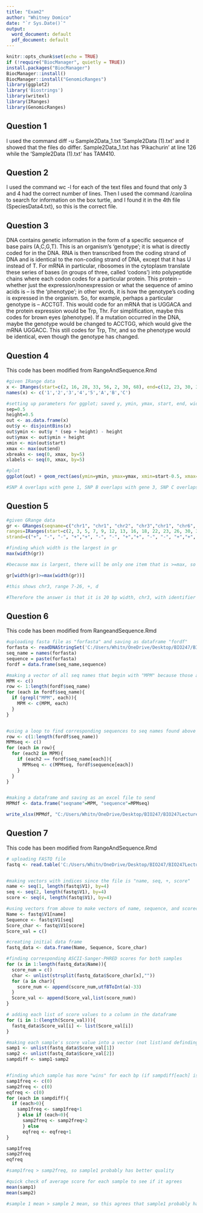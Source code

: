 ---
title: "Exam2"
author: "Whitney Domico"
date: "`r Sys.Date()`"
output:
  word_document: default
  pdf_document: default
---

```{r setup, include=FALSE}
knitr::opts_chunk$set(echo = TRUE)
if (!require("BiocManager", quietly = TRUE))
install.packages("BiocManager")
BiocManager::install()
BiocManager::install("GenomicRanges")
library(ggplot2)
library('Biostrings')
library(writexl)
library(IRanges)
library(GenomicRanges)
```

## Question 1

I used the command diff -u Sample2Data_1.txt 'Sample2Data (1).txt' and it showed that the files do differ. Sample2Data_1.txt has 'Pikachurin' at line 126 while the 'Sample2Data (1).txt' has TAM410.

## Question 2

I used the command wc -l <filename> for each of the text files and found that only 3 and 4 had the correct number of lines. Then I used the command /carolina to search for information on the box turtle, and I found it in the 4th file (SpeciesData4.txt), so this is the correct file.


## Question 3
DNA contains genetic information in the form of a specific sequence of base pairs (A,C,G,T). This is an organism's 'genotype'; it is what is directly coded for in the DNA. RNA is then transcribed from the coding strand of DNA and is identical to the non-coding strand of DNA, except that it has U instead of T. For mRNA in particular, ribosomes in the cytoplasm translate these series of bases (in groups of three, called 'codons') into polypeptide chains where each codon codes for a particular protein. This protein -- whether just the expression/nonexpression or what the sequence of amino acids is -- is the 'phenotype'; in other words, it is how the genotype's coding is expressed in the organism. So, for example, perhaps a particular genotype is -- ACCTGT. This would code for an mRNA that is UGGACA and the protein expression would be Trp, Thr. For simplification, maybe this codes for brown eyes (phenotype). If a mutation occurred in the DNA, maybe the genotype would be changed to ACCTGG, which would give the mRNA UGGACC. This still codes for Trp, Thr, and so the phenotype would be identical, even though the genotype has changed.

## Question 4

This code has been modified from RangeAndSequence.Rmd
```{r include=TRUE}

#given IRange data
x <- IRanges(start=c(2, 16, 28, 33, 56, 2, 30, 68), end=c(12, 23, 30, 35, 70, 2, 30, 68))
names(x) <- c('1','2','3','4','5','A','B','C')

#setting up parameters for ggplot; saved y, ymin, ymax, start, end, width into df 'out' for simplicity
sep=0.5
height=0.5
out <- as.data.frame(x)
out$y <- disjointBins(x)
out$ymin <- out$y * (sep + height) - height
out$ymax <- out$ymin + height
xmin <- min(out$start)
xmax <- max(out$end)
xbreaks <- seq(0, xmax, by=5)
xlabels <- seq(0, xmax, by=5)

#plot
ggplot(out) + geom_rect(aes(ymin=ymin, ymax=ymax, xmin=start-0.5, xmax=end+0.5)) + geom_text(aes(x=start + width/2 - 0.5, y=ymin+(ymax-ymin)/2, label=names), size=8, color="grey") + scale_x_continuous(breaks=xbreaks, labels=xlabels) + xlab("") + ylab("") + theme(axis.text.y=element_blank()) + theme(panel.grid.major=element_blank(), panel.grid.minor.y=element_blank(), axis.ticks=element_blank())

#SNP A overlaps with gene 1, SNP B overlaps with gene 3, SNP C overlaps with gene 5

```

## Question 5
```{r include=TRUE}

#given GRange data
gr <- GRanges(seqname=c("chr1", "chr1", "chr2", "chr3","chr1", "chr6", "chr2", "chr3","chr1", "chr4", "chr2", "chr4","chr10", "chr1", "chr2", "chr6","chr1", "chr", "chr6", "chr3"),
ranges=IRanges(start=c(2, 3, 5, 7, 9, 12, 13, 16, 18, 22, 23, 26, 30, 36, 38, 41, 46, 56, 57, 59), end=c(19,19,18,26,13,24,21,31,35,25,26,44,33,39,54,50,57,60,74,74)),
strand=c("+", "-", "-", "+","+", "-", "-", "+","+", "-", "-", "+","+", "-", "-", "+","+", "-", "-", "+"),identifier=letters[1:20])

#finding which width is the largest in gr
max(width(gr))

#because max is largest, there will be only one item that is >=max, so I can find the other answers using this

gr[width(gr)>=max(width(gr))]

#this shows chr3, range 7-26, +, d

#Therefore the answer is that it is 20 bp width, chr3, with identifier 'd'

```


## Question 6

This code has been modified from RangeandSequence.Rmd
```{r include=TRUE}

#uploading fasta file as "forfasta" and saving as dataframe "fordf"
forfasta <- readDNAStringSet('C:/Users/Whitn/OneDrive/Desktop/BIO247/BIO247Lecture/BIO247Exams/BIO247Exam2/Exam 2/Forest_Seqs.fasta')
seq_name = names(forfasta)
sequence = paste(forfasta)
fordf = data.frame(seq_name,sequence)

#making a vector of all seq names that begin with "MPM" because those are his initials
MPM <- c()
row <- 1:length(fordf$seq_name)
for (each in fordf$seq_name){
  if (grepl("MPM", each)){
    MPM <- c(MPM, each)
  }
}


#using a loop to find corresponding sequences to seq names found above
row <- c(1:length(fordf$seq_name))
MPMseq <- c()
for (each in row){
  for (each2 in MPM){
    if (each2 == fordf$seq_name[each]){
      MPMseq <- c(MPMseq, fordf$sequence[each])
    }
  }
}


#making a dataframe and saving as an excel file to send
MPMdf <- data.frame("seqname"=MPM, "sequence"=MPMseq)

write_xlsx(MPMdf, "C:/Users/Whitn/OneDrive/Desktop/BIO247/BIO247Lecture/BIO247Exams/BIO247Exam2/Exam 2/DomicoMPMdf.xlsx")

```


## Question 7

This code has been modified from RangeAndSequence.Rmd
```{r include=TRUE}

# uploading FASTQ file
fastq <- read.table('C:/Users/Whitn/OneDrive/Desktop/BIO247/BIO247Lecture/BIO247Exams/BIO247Exam2/Exam 2/Gene_compare.fastq', header=FALSE,sep="|",fill=TRUE)


#making vectors with indices since the file is "name, seq, +, score"
name <- seq(1, length(fastq$V1), by=4)
seq <- seq(2, length(fastq$V1), by=4)
score <- seq(4, length(fastq$V1), by=4)

#using vectors from above to make vectors of name, sequence, and scorechar
Name <- fastq$V1[name]
Sequence <- fastq$V1[seq]
Score_char <- fastq$V1[score]
Score_val = c()

#creating initial data frame
fastq_data <- data.frame(Name, Sequence, Score_char)

#finding corresponding ASCII-Sanger-PHRED scores for both samples
for (x in 1:length(fastq_data$Name)){
  score_num = c()
  char <- unlist(strsplit(fastq_data$Score_char[x],""))
  for (a in char){
    score_num <- append(score_num,utf8ToInt(a)-33)
  }
  Score_val <- append(Score_val,list(score_num))
}

# adding each list of score values to a column in the dataframe
for (i in 1:(length(Score_val))){
  fastq_data$Score_val[i] <- list(Score_val[i])
}

#making each sample's score value into a vector (not list)and definding a vector as the difference in scores for each bp
samp1 <- unlist(fastq_data$Score_val[1])
samp2 <- unlist(fastq_data$Score_val[2])
sampdiff <- samp1-samp2


#finding which sample has more "wins" for each bp (if sampdiff[each] is positive, that means the score in samp1 is higher; if sampdiff[each] is negative, that meanst the score in samp2 is higher)
samp1freq <- c(0)
samp2freq <- c(0)
eqfreq <- c(0)
for (each in sampdiff){
  if (each>0){
    samp1freq <- samp1freq+1
    } else if (each<0){
      samp2freq <- samp2freq+2
      } else
      eqfreq <- eqfreq+1
}

samp1freq
samp2freq
eqfreq

#samp1freq > samp2freq, so sample1 probably has better quality

#quick check of average score for each sample to see if it agrees
mean(samp1)
mean(samp2)

#sample 1 mean > sample 2 mean, so this agrees that sample1 probably has better quality
```

